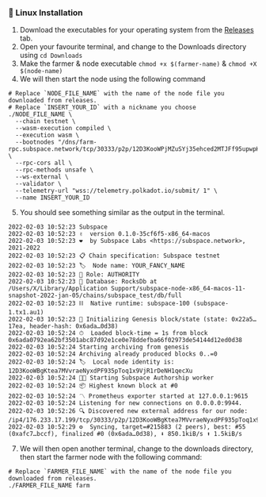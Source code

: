 ### 🐧 Linux Installation

1. Download the executables for your operating system from the [Releases](https://github.com/subspace/subspace/releases) tab.
2. Open your favourite terminal, and change to the Downloads directory using `cd Downloads`
3. Make the farmer & node executable  `chmod +x $(farmer-name)` & `chmod +X $(node-name)`
4. We will then start the node using the following command


```
# Replace `NODE_FILE_NAME` with the name of the node file you downloaded from releases.
# Replace `INSERT_YOUR_ID` with a nickname you choose
./NODE_FILE_NAME \
  --chain testnet \
  --wasm-execution compiled \
  --execution wasm \
  --bootnodes "/dns/farm-rpc.subspace.network/tcp/30333/p2p/12D3KooWPjMZuSYj35ehced2MTJFf95upwpHKgKUrFRfHwohzJXr" \
  --rpc-cors all \
  --rpc-methods unsafe \
  --ws-external \
  --validator \
  --telemetry-url "wss://telemetry.polkadot.io/submit/ 1" \
  --name INSERT_YOUR_ID
```
5. You should see something similar as the output in the terminal.
```
2022-02-03 10:52:23 Subspace
2022-02-03 10:52:23 ✌️  version 0.1.0-35cf6f5-x86_64-macos
2022-02-03 10:52:23 ❤️  by Subspace Labs <https://subspace.network>, 2021-2022
2022-02-03 10:52:23 📋 Chain specification: Subspace testnet
2022-02-03 10:52:23 🏷  Node name: YOUR_FANCY_NAME
2022-02-03 10:52:23 👤 Role: AUTHORITY
2022-02-03 10:52:23 💾 Database: RocksDb at /Users/X/Library/Application Support/subspace-node-x86_64-macos-11-snapshot-2022-jan-05/chains/subspace_test/db/full
2022-02-03 10:52:23 ⛓  Native runtime: subspace-100 (subspace-1.tx1.au1)
2022-02-03 10:52:23 🔨 Initializing Genesis block/state (state: 0x22a5…17ea, header-hash: 0x6ada…0d38)
2022-02-03 10:52:24 ⏱  Loaded block-time = 1s from block 0x6ada0792ea62bf3501abc87d92e1ce0e78ddefba66f02973de54144d12ed0d38
2022-02-03 10:52:24 Starting archiving from genesis
2022-02-03 10:52:24 Archiving already produced blocks 0..=0
2022-02-03 10:52:24 🏷  Local node identity is: 12D3KooWBgKtea7MVvraeNyxdPF935pToq1x9VjR1rDeNH1qecXu
2022-02-03 10:52:24 🧑‍🌾 Starting Subspace Authorship worker
2022-02-03 10:52:24 📦 Highest known block at #0
2022-02-03 10:52:24 〽️ Prometheus exporter started at 127.0.0.1:9615
2022-02-03 10:52:24 Listening for new connections on 0.0.0.0:9944.
2022-02-03 10:52:26 🔍 Discovered new external address for our node: /ip4/176.233.17.199/tcp/30333/p2p/12D3KooWBgKtea7MVvraeNyxdPF935pToq1x9VjR1rDeNH1qecXu
2022-02-03 10:52:29 ⚙️  Syncing, target=#215883 (2 peers), best: #55 (0xafc7…bccf), finalized #0 (0x6ada…0d38), ⬇ 850.1kiB/s ⬆ 1.5kiB/s
```
7. We will then open another terminal, change to the downloads directory, then start the farmer node with the following command:
```
# Replace `FARMER_FILE_NAME` with the name of the node file you downloaded from releases.
./FARMER_FILE_NAME farm
```